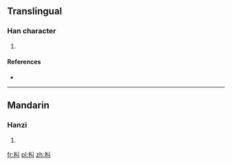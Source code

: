 ==Translingual==

===Han character===
{{Han char|rn=75|rad=木|as=02|sn=6|four=4290<sub>0</sub>|canj=木女中 (DVL)}}

# {{defn|Han|sort=木02}}

====References====
* {{Han ref|kx=0510.130|dkj=14436|dj=0894.100|hdz=21156.030|uh=673B|ud=26427|bh=C9F2|bd=51698}}

----

==Mandarin==

===Hanzi===
{{cmn-hanzi|pin=[[jiū]] ([[jiu1]])|wg=chiu<sup>1</sup>}}

# {{defn|Mandarin|sort=木02}}

[[fr:朻]]
[[pl:朻]]
[[zh:朻]]